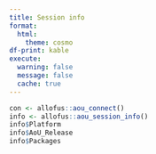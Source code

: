 ```yaml
---
title: Session info
format:
  html:
    theme: cosmo
df-print: kable
execute: 
  warning: false
  message: false
  cache: true
---
```


```r
con <- allofus::aou_connect()
info <- allofus::aou_session_info()
info$Platform
info$AoU_Release
info$Packages
```
